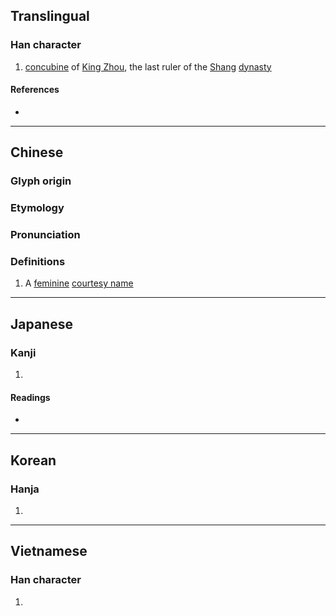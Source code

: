 {{character info}}
==Translingual==

===Han character===
{{Han char|rn=38|rad=女|as=05|sn=8|four=46410|canj=VAM|ids=⿰女旦}}

# [[concubine]] of [[w:King Zhou of Shang|King Zhou]], the last ruler of the [[w:Shang Dynasty|Shang]] [[dynasty]]

====References====
* {{Han ref|kx=0257.190|dkj=06129|dj=0522.150|hdz=21036.060|uh=59B2|ud=22962|bh=CC48|bd=52296}}

----

==Chinese==
{{zh-forms}}

===Glyph origin===
{{Han etym}}

===Etymology===
{{rfe|zh}}

===Pronunciation===
{{zh-pron
|m=dá
|c=daat3,taan2
|mc=y
|oc=y
|cat=
}}

===Definitions===
{{zh-hanzi}}

# {{zh-hist-ghost}} A [[feminine]] [[courtesy name]] <!--- 《說文解字》 女部：妲：女字。妲己，紂妃。从女旦聲。 --->
#: {{zh-x|^妲 ^己|{{w|Da Ji|'''Da''' Ji}} (favorite consort of {{w|King Zhou of Shang}})}}

----

==Japanese==

===Kanji===
{{ja-kanji|grade=|rs=女05}}

# {{rfdef|ja|sort=女05}}

====Readings====
* {{ja-readings
|goon=たち
|kanon=たつ
|kanyoon=だつ
|kun=}}

----

==Korean==

===Hanja===
{{ko-hanja|hangeul=달|rv=dal|mr=tal}}

# {{rfdef|ko|sort=女05}}

----

==Vietnamese==

===Han character===
{{vi-readings|reading=dát|rs=女05}}

# {{rfdef|vi|sort=女05}}